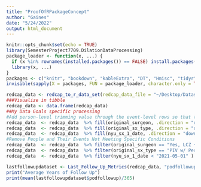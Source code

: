 ```yaml
---
title: "ProofOfRPackageConcept"
author: "Gaines"
date: "5/24/2022"
output: html_document
---
```


```r
knitr::opts_chunk$set(echo = TRUE)
library(SemesterProject7709.DilationDataProcessing)
package_loader <- function(x, ...) {
  if (x %in% rownames(installed.packages()) == FALSE) install.packages(x)
  library(x, ...)
}
packages <- c("knitr", "bookdown", "kableExtra", "DT", "Hmisc", "tidyr", "dplyr", "rlang")
invisible(sapply(X = packages, FUN = package_loader, character.only = TRUE))
```

```r
redcap_data <- redcap_to_r_data_set(redcap_data_file = "~/Desktop/Datasets/RetrospectiveSurgeri_DATA_2022-03-01_1528.csv", redcap_script_file = "~/Desktop/Datasets/RetrospectiveSurgeri_R_2022-03-01_1528.r")
###Visualize in tibble
redcap_data <- data.frame(redcap_data)
##My Data Goals specific processing
#Add person-level trimming value through the event-level rows so that the person and their events are later filtered
redcap_data  <- redcap_data  %>% fill(original_surgeon, .direction = "down")
redcap_data  <- redcap_data  %>% fill(original_sx_type, .direction = "down")
redcap_data  <- redcap_data  %>% fill(nyu_sx_1_date, .direction = "down")
#Remove People and Their Events Not Meeting Specific Conditions
redcap_data  <- redcap_data  %>% filter(original_surgeon == "Yes, LCZ + RBL")
redcap_data  <- redcap_data  %>% filter(original_sx_type == "PIV w/ Peritoneal,")
redcap_data  <- redcap_data  %>% filter(nyu_sx_1_date < "2021-05-01" )
```

```r
lastfollowupdataset <- Last_Follow_Up_Metrics(redcap_data, "podfollowup","record_id")
print("Average Years of Follow Up")
print(mean(lastfollowupdataset$podfollowup)/365)
```


